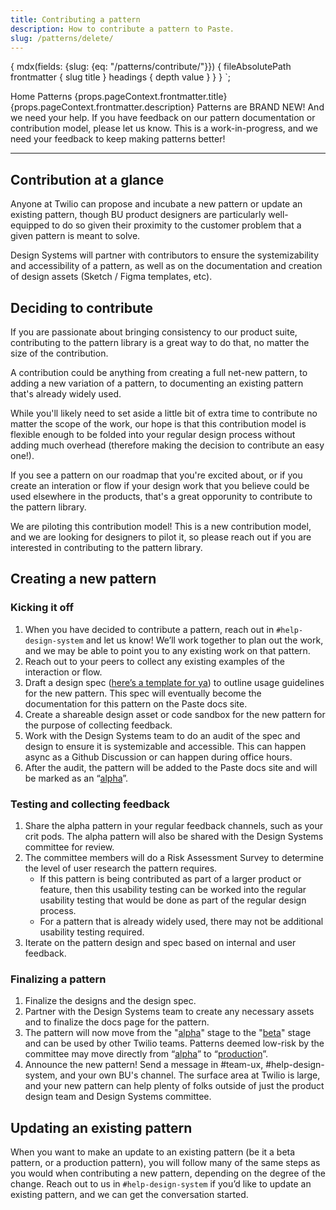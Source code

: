 ```yaml
---
title: Contributing a pattern
description: How to contribute a pattern to Paste.
slug: /patterns/delete/
---
```



  {
    mdx(fields: {slug: {eq: "/patterns/contribute/"}}) {
      fileAbsolutePath
      frontmatter {
        slug
        title
      }
      headings {
        depth
        value
      }
    }
  }
`;

<content>

<Breadcrumb>
  <BreadcrumbItem to="/">Home</BreadcrumbItem>
  <BreadcrumbItem to="/patterns">Patterns</BreadcrumbItem>
</Breadcrumb>
<Heading as="h1" variant="heading10">{props.pageContext.frontmatter.title}</Heading>
<Paragraph>{props.pageContext.frontmatter.description}</Paragraph>

<Callout variant="warning">
  <CalloutTitle>
    Patterns are BRAND NEW! And we need your help.
  </CalloutTitle>
  <CalloutText>
    If you have feedback on our pattern documentation or contribution model,
    please <Anchor href="https://forms.gle/BzeekGGXd2uL6U7Z9">let us know</Anchor>. This is a work-in-progress, and we need your feedback to keep making patterns better!
  </CalloutText>
</Callout>

</content>

---

<contentwrapper>

<PageAside data={props.data.mdx} />

<content>

## Contribution at a glance

Anyone at Twilio can propose and incubate a new pattern or update an existing pattern,
though BU product designers are particularly well-equipped to do so given their proximity
to the customer problem that a given pattern is meant to solve.

Design Systems will partner with contributors to ensure the systemizability and accessibility
of a pattern, as well as on the documentation and creation of design assets (Sketch / Figma templates, etc).

## Deciding to contribute
If you are passionate about bringing consistency to our product suite, contributing
to the pattern library is a great way to do that, no matter the size of the contribution.

A contribution could be anything from creating a full net-new pattern, to adding a new
variation of a pattern, to documenting an existing pattern that's already widely used.

While you'll likely need to set aside a little bit of extra time to contribute no matter
the scope of the work, our hope is that this contribution model is flexible enough to be
folded into your regular design process without adding much overhead (therefore making the
decision to contribute an easy one!).

If you see a pattern on our roadmap that you're excited about, or if you create an interation or
flow if your design work that you believe could be used elsewhere in the products, that's a great
opporunity to contribute to the pattern library.

<Callout variant="info">
  <CalloutTitle>We are piloting this contribution model!</CalloutTitle>
  <CalloutText>
    This is a new contribution model, and we are looking for designers to pilot it,
    so please reach out if you are interested in contributing to the pattern library.
  </CalloutText>
</Callout>

## Creating a new pattern

### Kicking it off
1. When you have decided to contribute a pattern, reach out in `#help-design-system` and
let us know! We’ll work together to plan out the work, and we may be able to point you to any existing work on that pattern.
2. Reach out to your peers to collect any existing examples of the interaction or flow.
3. Draft a design spec ([here’s a template for ya](https://docs.google.com/document/d/1SSIURVMzlGbANyvtYlU61ZdDaSqF2QigFdFZuSnYSkk/edit?usp=sharing))
to outline usage guidelines for the new pattern. This spec will eventually become the documentation for this pattern on the Paste docs site.
4. Create a shareable design asset or code sandbox for the new pattern for the purpose of collecting feedback.
5. Work with the Design Systems team to do an audit of the spec and design to ensure it is systemizable and accessible.
This can happen async as a Github Discussion or can happen during office hours.
6. After the audit, the pattern will be added to the Paste docs site and will be marked as an “[alpha](/patterns#available-patterns)”.

### Testing and collecting feedback
1. Share the alpha pattern in your regular feedback channels, such as your crit pods.
The alpha pattern will also be shared with the Design Systems committee for review.
2. The committee members will do a Risk Assessment Survey to determine the level of
user research the pattern requires.
   - If this pattern is being contributed as part of a larger product or feature, then
   this usability testing can be worked into the regular usability testing that would
   be done as part of the regular design process.
   - For a pattern that is already widely used, there may not be additional usability
   testing required.
3. Iterate on the pattern design and spec based on internal and user feedback.

### Finalizing a pattern
1. Finalize the designs and the design spec.
2. Partner with the Design Systems team to create any necessary assets and to finalize the docs page for the pattern.
3. The pattern will now move from the "[alpha](/patterns#available-patterns)" stage
to the "[beta](/patterns#available-patterns)" stage and can be used by other Twilio teams.
Patterns deemed low-risk by the committee may move directly from “[alpha](/patterns#available-patterns)” to
“[production](/patterns#available-patterns)”.
4. Announce the new pattern! Send a message in #team-ux, #help-design-system, and
your own BU's channel. The surface area at Twilio is large, and your new pattern can
help plenty of folks outside of just the product design team and Design Systems committee.

## Updating an existing pattern

When you want to make an update to an existing pattern (be it a beta pattern, or a production pattern),
you will follow many of the same steps as you would when contributing a new pattern, depending on the
degree of the change. Reach out to us in `#help-design-system` if you’d like to update an existing pattern,
and we can get the conversation started.

</content>

</contentwrapper>
